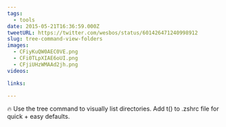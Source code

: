```yaml
---
tags:
  - tools
date: 2015-05-21T16:36:59.000Z
tweetURL: https://twitter.com/wesbos/status/601426471240998912
slug: tree-command-view-folders
images:
  - CFiyKuQW0AEC0VE.png
  - CFi0TLpXIAE6oUI.png
  - CFjiUHzWMAAd2jh.png
videos:

links:

---
```

🔥 Use the tree command to visually list directories. Add t() to .zshrc file for quick + easy defaults.
